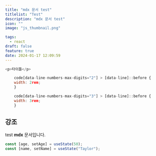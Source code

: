 ```yaml
---
title: "mdx 문서 test"
titlelist: "Test"
description: "mdx 문서 test"
icon: ""
image: "js_thumbnail.png"

tags:
  - react
draft: false
feature: true
date: 2024-01-17 12:09:59
---
```


```js title="zod.ts"
<p>타이틀</p>
```

```js showLineNumbers{1,3} title="< test.ts >"
    code[data-line-numbers-max-digits="2"] > [data-line]::before {
    width: 2rem;
    }

    code[data-line-numbers-max-digits="3"] > [data-line]::before {
    width: 3rem;
    }
```

## 강조

test **mdx** 문서입니다.

```js /age/#v /name/#v /setAge/#s /setName/#s /50/#i /"Taylor"/#s
const [age, setAge] = useState(50);
const [name, setName] = useState("Taylor");
```
